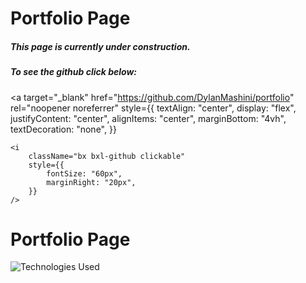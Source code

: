 # Portfolio Page

##### This page is currently under construction.

##### To see the github click below:
<a
	target="_blank"
	href="https://github.com/DylanMashini/portfolio"
	rel="noopener noreferrer"
	style={{
		textAlign: "center",
		display: "flex",
		justifyContent: "center",
		alignItems: "center",
		marginBottom: "4vh",
		textDecoration: "none",
	}}
>
	<i
		className="bx bxl-github clickable"
		style={{
			fontSize: "60px",
			marginRight: "20px",
		}}
	/>
</a>

# Portfolio Page

![Technologies Used](https://skillicons.dev/icons?i=ts,next,react,md,figma)
